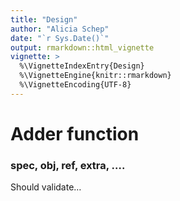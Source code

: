 ```yaml
---
title: "Design"
author: "Alicia Schep"
date: "`r Sys.Date()`"
output: rmarkdown::html_vignette
vignette: >
  %\VignetteIndexEntry{Design}
  %\VignetteEngine{knitr::rmarkdown}
  %\VignetteEncoding{UTF-8}
---
```




# Adder function

### spec,  obj, ref, extra, ....

Should validate...
